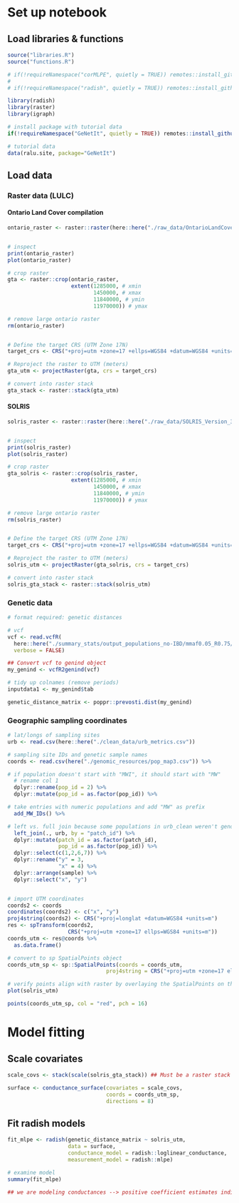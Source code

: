# Set up notebook
## Load libraries & functions
```r
source("libraries.R")
source("functions.R")

# if(!requireNamespace("corMLPE", quietly = TRUE)) remotes::install_github("nspope/corMLPE")
# 
# if(!requireNamespace("radish", quietly = TRUE)) remotes::install_github("nspope/radish")

library(radish)
library(raster)
library(igraph)

# install package with tutorial data
if(!requireNamespace("GeNetIt", quietly = TRUE)) remotes::install_github("jeffreyevans/GeNetIt")

# tutorial data
data(ralu.site, package="GeNetIt")
```

## Load data
### Raster data (LULC)
#### Ontario Land Cover compilation
```r
ontario_raster <- raster::raster(here::here("./raw_data/OntarioLandCoverComp-v2/OntarioLandCoverComp-v2/OLCC_V2_TIFF/OLCC_V2_TIFF.tif"))


# inspect
print(ontario_raster)
plot(ontario_raster)

# crop raster
gta <- raster::crop(ontario_raster,
                    extent(1285000, # xmin
                           1450000, # xmax
                           11840000, # ymin
                           11970000)) # ymax

# remove large ontario raster
rm(ontario_raster)


# Define the target CRS (UTM Zone 17N)
target_crs <- CRS("+proj=utm +zone=17 +ellps=WGS84 +datum=WGS84 +units=m +no_defs")

# Reproject the raster to UTM (meters)
gta_utm <- projectRaster(gta, crs = target_crs)

# convert into raster stack
gta_stack <- raster::stack(gta_utm)

```

#### SOLRIS
```r
solris_raster <- raster::raster(here::here("./raw_data/SOLRIS_Version_3_0/SOLRIS_Version_3_0_LAMBERT.tif"))


# inspect
print(solris_raster)
plot(solris_raster)

# crop raster
gta_solris <- raster::crop(solris_raster,
                    extent(1285000, # xmin
                           1450000, # xmax
                           11840000, # ymin
                           11970000)) # ymax

# remove large ontario raster
rm(solris_raster)


# Define the target CRS (UTM Zone 17N)
target_crs <- CRS("+proj=utm +zone=17 +ellps=WGS84 +datum=WGS84 +units=m +no_defs")

# Reproject the raster to UTM (meters)
solris_utm <- projectRaster(gta_solris, crs = target_crs)

# convert into raster stack
solris_gta_stack <- raster::stack(solris_utm)

```


### Genetic data
```r
# format required: genetic distances

# vcf
vcf <- read.vcfR(
  here::here("./summary_stats/output_populations_no-IBD/mmaf0.05_R0.75/populations.snps.vcf"),
  verbose = FALSE)

## Convert vcf to genind object
my_genind <- vcfR2genind(vcf)

# tidy up colnames (remove periods)
inputdata1 <- my_genind$tab

genetic_distance_matrix <- poppr::prevosti.dist(my_genind)

```


### Geographic sampling coordinates
```r
# lat/longs of sampling sites
urb <- read.csv(here::here("./clean_data/urb_metrics.csv"))

# sampling site IDs and genetic sample names
coords <- read.csv(here("./genomic_resources/pop_map3.csv")) %>%

# if population doesn't start with "MWI", it should start with "MW"
  # rename col 1
  dplyr::rename(pop_id = 2) %>%
  dplyr::mutate(pop_id = as.factor(pop_id)) %>%

# take entries with numeric populations and add "MW" as prefix
  add_MW_IDs() %>%

# left vs. full join because some populations in urb_clean weren't genotyped due to lack of material
  left_join(., urb, by = "patch_id") %>%
  dplyr::mutate(patch_id = as.factor(patch_id),
                pop_id = as.factor(pop_id)) %>%
  dplyr::select(c(1,2,6,7)) %>%
  dplyr::rename("y" = 3,
                "x" = 4) %>%
  dplyr::arrange(sample) %>%
  dplyr::select("x", "y")


# import UTM coordinates
coords2 <- coords
coordinates(coords2) <- c("x", "y")
proj4string(coords2) <- CRS("+proj=longlat +datum=WGS84 +units=m")
res <- spTransform(coords2,
                   CRS("+proj=utm +zone=17 ellps=WGS84 +units=m"))
coords_utm <- res@coords %>%
  as.data.frame()

# convert to sp SpatialPoints object
coords_utm_sp <- sp::SpatialPoints(coords = coords_utm,
                               proj4string = CRS("+proj=utm +zone=17 ellps=WGS84 +units=m"))

# verify points align with raster by overlaying the SpatialPoints on the raster
plot(solris_utm)

points(coords_utm_sp, col = "red", pch = 16)
```

# Model fitting
## Scale covariates
```r
scale_covs <- stack(scale(solris_gta_stack)) ## Must be a raster stack

surface <- conductance_surface(covariates = scale_covs,
                               coords = coords_utm_sp,
                               directions = 8)


```

## Fit radish models
```r
fit_mlpe <- radish(genetic_distance_matrix ~ solris_utm,
                   data = surface, 
                   conductance_model = radish::loglinear_conductance, 
                   measurement_model = radish::mlpe)

# examine model
summary(fit_mlpe)

## we are modeling conductances --> positive coefficient estimates indicate increasing conductance (e.g. rates of movement/gene flow) at higher values of the covariate, while negative coefficients indicate lower conductance at higher values of the covariate. 
```

